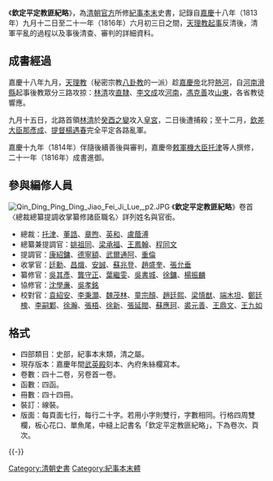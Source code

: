 《'''欽定平定教匪紀略'''》，為[[清朝|清朝]][[官方|官方]]所修[[紀事本末|紀事本末]]史書，記錄自[[嘉慶|嘉慶]]十八年（1813年）九月十二日至二十一年（1816年）六月初三日之間，[[天理教起事|天理教起事]]反清後，清軍平亂的過程以及事後清查、審判的詳細資料。

==成書經過==
嘉慶十八年九月，[[天理教|天理教]]（秘密宗教[[八卦教|八卦教]]的一派）趁[[嘉慶帝|嘉慶帝]]北狩[[熱河|熱河]]，自[[河南|河南]][[滑縣|滑縣]]起事後教眾分三路攻掠：[[林清|林清]]攻[[直隸|直隸]]、[[李文成|李文成]]攻[[河南|河南]]，[[馮克善|馮克善]]攻[[山東|山東]]，各省教徒響應。

九月十五日，北路首領[[林清|林清]]於[[癸酉之變|癸酉之變]]攻入[[紫禁城|皇宮]]，二日後遭捕殺；至十二月，[[欽差大臣|欽差大臣]][[那彥成|那彥成]]、[[提督|提督]][[楊遇春|楊遇春]]完全平定各路亂軍。

嘉慶十九年（1814年）伴隨後續善後與審判，嘉慶帝[[敕|敕]][[軍機大臣|軍機大臣]][[托津|托津]]等人撰修，二十一年（1816年）成書進御。

==參與編修人員==
[[File:Qin_Ding_Ping_Ding_Jiao_Fei_Ji_Lue,_p2.JPG|thumb]]
《'''欽定平定教匪紀略'''》卷首〈總裁總纂提調收掌纂修諸臣職名〉詳列姓名與官銜。
*總裁：[[托津|托津]]、[[董誥|董誥]]、[[章煦|章煦]]、[[英和|英和]]、[[盧蔭溥|盧蔭溥]]
*總纂兼提調官：[[姚祖同|姚祖同]]、[[梁承福|梁承福]]、[[王鳳翰|王鳳翰]]、[[程同文|程同文]]
*提調官：[[康紹鏞|康紹鏞]]、[[德寧額|德寧額]]、[[武爾通阿|武爾通阿]]、[[重倫|重倫]]
*收掌官：[[廷勳|廷勳]]、[[昌熾|昌熾]]、[[安誠|安誠]]、[[蘇兆登|蘇兆登]]、[[趙盛奎|趙盛奎]]、[[張允垂|張允垂]]
*纂修官：[[吳其彥|吳其彥]]、[[龔守正|龔守正]]、[[葉繼雯|葉繼雯]]、[[吳書城|吳書城]]、[[徐鏞|徐鏞]]、[[楊振麟|楊振麟]]
*協修官：[[沈學亷|沈學亷]]、[[吳孝銘|吳孝銘]]
*校對官：[[袁紹安|袁紹安]]、[[李秉灝|李秉灝]]、[[魏茂林|魏茂林]]、[[童宗顏|童宗顏]]、[[趙廷熙|趙廷熙]]、[[梁慎猷|梁慎猷]]、[[端木坦|端木坦]]、[[鄭廷槐|鄭廷槐]]、[[李嗣鄴|李嗣鄴]]、[[徐瀚|徐瀚]]、[[張梧|張梧]]、[[徐新_(嘉慶進士)|徐新]]、[[張延閥|張延閥]]、[[蘇應珂|蘇應珂]]、[[裘元善|裘元善]]、[[王鼎文|王鼎文]]、[[王九如|王九如]]

==格式==
*四部類目：史部，紀事本末類，清之屬。
*現存版本：嘉慶年間[[武英殿|武英殿]]刻本、內府朱絲欄寫本。
*卷數：四十二卷，另卷首一卷。
*函數：四函。
*冊數：四十四冊。
*裝訂：線裝。
*版面：每頁面七行，每行二十字。若用小字則雙行，字數相同。行格四周雙欄，板心花口、單魚尾，中縫上記書名「欽定平定教匪紀略」，下為卷次、頁次。

{{-}}
{{清朝欽定及奉敕編撰典籍|史}}

[[Category:清朝史書|Category:清朝史書]]
[[Category:紀事本末體|Category:紀事本末體]]